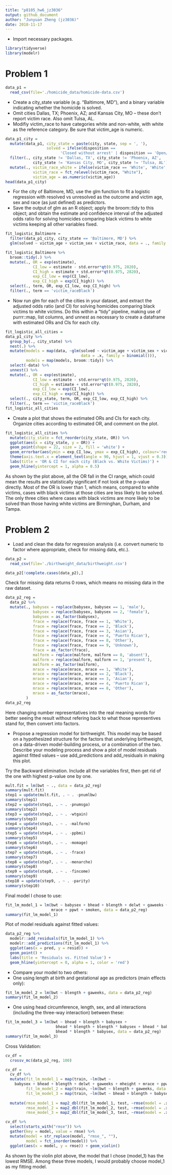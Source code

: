 ```yaml
---
title: "p8105_hw6_jz3036"
output: github_document
author: "Junyuan Zheng (jz3036)"
date: 2018-11-17
---
```


* Import necessary packages.
```r
library(tidyverse)
library(modelr)
```

# Problem 1

```r
data_p1 = 
  read_csv(file='./homicide_data/homicide-data.csv')
```

* Create a city_state variable (e.g. “Baltimore, MD”), and a binary variable indicating whether the homicide is solved.
* Omit cities Dallas, TX; Phoenix, AZ; and Kansas City, MO – these don’t report victim race. Also omit Tulsa, AL.
* Modifiy victim_race to have categories white and non-white, with white as the reference category. Be sure that victim_age is numeric.
```r
data_p1_city = 
  mutate(data_p1, city_state = paste(city, state, sep = ', '),
                  solved = ifelse(disposition == 
                        'Closed without arrest' | disposition == 'Open/No arrest', 0, 1)) %>%
  filter(., city_state != 'Dallas, TX', city_state != 'Phoenix, AZ',
            city_state != 'Kansas City, MO', city_state != 'Tulsa, AL') %>% 
  mutate(., victim_race_white = ifelse(victim_race == 'White', 'White', 'Non-white'),
            victim_race = fct_relevel(victim_race, "White"),
            victim_age = as.numeric(victim_age))
head(data_p1_city)
```

* For the city of Baltimore, MD, use the glm function to fit a logistic regression with resolved vs unresolved as the outcome and victim age, sex and race (as just defined) as predictors.
* Save the output of glm as an R object; apply the broom::tidy to this object; and obtain the estimate and confidence interval of the adjusted odds ratio for solving homicides comparing black victims to white victims keeping all other variables fixed.
```r
fit_logistic_Baltimore = 
  filter(data_p1_city, city_state == 'Baltimore, MD') %>% 
  glm(solved ~ victim_age + victim_sex + victim_race, data = ., family = binomial())

fit_logistic_Baltimore %>% 
  broom::tidy(.) %>% 
  mutate(., OR = exp(estimate),
            CI_low = estimate - std.error*qt(0.975, 2820),
            CI_high = estimate + std.error*qt(0.975, 2820),
            exp_CI_low = exp(CI_low),
            exp_CI_high = exp(CI_high)) %>%
  select(., term, OR, exp_CI_low, exp_CI_high) %>%
  filter(., term == 'victim_raceBlack')
```


* Now run glm for each of the cities in your dataset, and extract the adjusted odds ratio (and CI) for solving homicides comparing black victims to white victims. Do this within a “tidy” pipeline, making use of purrr::map, list columns, and unnest as necessary to create a dataframe with estimated ORs and CIs for each city.

```r
fit_logistic_all_cities = 
data_p1_city %>% 
  group_by(., city_state) %>% 
  nest(.) %>% 
  mutate(models = map(data, ~glm(solved ~ victim_age + victim_sex + victim_race,
                                 data = .x, family = binomial())),
         models = map(models, broom::tidy)) %>% 
  select(-data) %>% 
  unnest() %>% 
  mutate(., OR = exp(estimate),
            CI_low = estimate - std.error*qt(0.975, 2820),
            CI_high = estimate + std.error*qt(0.975, 2820),
            exp_CI_low = exp(CI_low),
            exp_CI_high = exp(CI_high)) %>%
  select(., city_state, term, OR, exp_CI_low, exp_CI_high) %>% 
  filter(., term == 'victim_raceBlack')
fit_logistic_all_cities
```

* Create a plot that shows the estimated ORs and CIs for each city. Organize cities according to estimated OR, and comment on the plot.

```r
fit_logistic_all_cities %>%
  mutate(city_state = fct_reorder(city_state, OR)) %>% 
  ggplot(aes(x = city_state, y = OR)) +
  geom_point(shape = 22, size = 2, fill = 'white') +
  geom_errorbar(aes(ymin = exp_CI_low, ymax = exp_CI_high), colour='red', alpha = 0.8) +
  theme(axis.text.x = element_text(angle = 90, hjust = 1, vjust = 0.3)) +
  labs(title = 'OR & CI for each city (Black vs. White Victims)') +
  geom_hline(yintercept = 1, alpha = 0.5)
```

As shown by the plot above, all the OR fall in the CI range, which could mean the results are statistically significant if not look at the p-value directly. Most of the OR is lower than 1, which means, compared to white victims, cases with black victims at those cities are less likely to be solved. The only three cities where cases with black victims are more likely to be solved than those having white victims are Birminghan, Durham, and Tampa.

# Problem 2

* Load and clean the data for regression analysis (i.e. convert numeric to factor where appropriate, check for missing data, etc.).
```r
data_p2 = 
  read_csv(file='./birthweight_data/birthweight.csv')
```

```r
data_p2[!complete.cases(data_p2),]
```
Check for missing data returns 0 rows, which means no missing data in the raw dataset.

```r
data_p2_reg = 
  data_p2 %>% 
  mutate(., babysex = replace(babysex, babysex == 1, 'male'),
            babysex = replace(babysex, babysex == 2, 'female'),
            babysex = as_factor(babysex),
            frace = replace(frace, frace == 1, 'White'),
            frace = replace(frace, frace == 2, 'Black'),
            frace = replace(frace, frace == 3, 'Asian'),
            frace = replace(frace, frace == 4, 'Puerto Rican'),
            frace = replace(frace, frace == 8, 'Other'),
            frace = replace(frace, frace == 9, 'Unknown'),
            frace = as_factor(frace),
            malform = replace(malform, malform == 0, 'absent'),
            malform = replace(malform, malform == 1, 'present'),
            malform = as_factor(malform),
            mrace = replace(mrace, mrace == 1, 'White'),
            mrace = replace(mrace, mrace == 2, 'Black'),
            mrace = replace(mrace, mrace == 3, 'Asian'),
            mrace = replace(mrace, mrace == 4, 'Puerto Rican'),
            mrace = replace(mrace, mrace == 8, 'Other'),
            mrace = as_factor(mrace),
         )
data_p2_reg
```
Here changing number representatives into the real meaning words for better seeing the result without refering back to what those representives stand for, then convert into factors.


* Propose a regression model for birthweight. This model may be based on a hypothesized structure for the factors that underlying birthweight, on a data-driven model-building process, or a combination of the two. Describe your modeling process and show a plot of model residuals against fitted values – use add_predictions and add_residuals in making this plot.

Try the Backward elimination. Include all the variables first, then get rid of the one with highest p-value one by one.
```r
mult.fit = lm(bwt ~ ., data = data_p2_reg)
summary(mult.fit)
step1 = update(mult.fit, . ~ . -pnumlbw)
summary(step1)
step2 = update(step1, . ~ . -pnumsga)
summary(step2)
step3 = update(step2, . ~ . -wtgain)
summary(step3)
step4 = update(step3, . ~ . -malform)
summary(step4)
step5 = update(step4, . ~ . -ppbmi)
summary(step5)
step6 = update(step5, . ~ . -momage)
summary(step6)
step7 = update(step6, . ~ . -frace)
summary(step7)
step8 = update(step7, . ~ . -menarche)
summary(step8)
step9 = update(step8, . ~ . -fincome)
summary(step9)
step10 = update(step9, . ~ . -parity)
summary(step10)
```

Final model I chose to use:
```r
fit_lm_model_1 = lm(bwt ~ babysex + bhead + blength + delwt + gaweeks + mheight +
                    mrace + ppwt + smoken, data = data_p2_reg)
summary(fit_lm_model_1)
```
Plot of model residuals against fitted values:
```r
data_p2_reg %>% 
  modelr::add_residuals(fit_lm_model_1) %>%
  modelr::add_predictions(fit_lm_model_1) %>% 
  ggplot(aes(x = pred, y = resid)) +
  geom_point() +
  labs(title = 'Residuals vs. Fitted Value') +
  geom_hline(yintercept = 0, alpha = 1, color = 'red')
```

* Compare your model to two others:
* One using length at birth and gestational age as predictors (main effects only):
```r
fit_lm_model_2 = lm(bwt ~ blength + gaweeks, data = data_p2_reg)
summary(fit_lm_model_2)
```
* One using head circumference, length, sex, and all interactions (including the three-way interaction) between these:
```r
fit_lm_model_3 = lm(bwt ~ bhead + blength + babysex +
                      bhead * blength + blength * babysex + bhead * babysex +
                      bhead * blength * babysex, data = data_p2_reg)
summary(fit_lm_model_3)
```

Cross Validation:
```r
cv_df = 
  crossv_mc(data_p2_reg, 100)
```

```r
cv_df = 
  cv_df %>% 
  mutate(fit_lm_model_1 = map(train, ~lm(bwt ~ 
    babysex + bhead + blength + delwt + gaweeks + mheight + mrace + ppwt + smoken, data = .x)),
         fit_lm_model_2 = map(train, ~lm(bwt ~ blength + gaweeks, data = .x)),
         fit_lm_model_3 = map(train, ~lm(bwt ~ bhead + blength + babysex + bhead * blength + blength * babysex + bhead * babysex + bhead * blength * babysex, data = .x))) %>%
           
  mutate(rmse_model_1 = map2_dbl(fit_lm_model_1, test, ~rmse(model = .x, data = .y)),
         rmse_model_2 = map2_dbl(fit_lm_model_2, test, ~rmse(model = .x, data = .y)),
         rmse_model_3 = map2_dbl(fit_lm_model_3, test, ~rmse(model = .x, data = .y)))
```

```r
cv_df %>% 
  select(starts_with("rmse")) %>% 
  gather(key = model, value = rmse) %>% 
  mutate(model = str_replace(model, "rmse_", ""),
         model = fct_inorder(model)) %>% 
  ggplot(aes(x = model, y = rmse)) + geom_violin()
```

As shown by the violin plot above, the model that I chose (model_1) has the lowest RMSE. Among these three models, I would probably choose model_1 as my fitting model.
